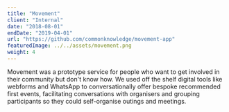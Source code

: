 ```yaml
---
title: "Movement"
client: "Internal"
date: "2018-08-01"
endDate: "2019-04-01"
url: "https://github.com/commonknowledge/movement-app"
featuredImage: ../../assets/movement.png
weight: 4
---
```


Movement was a prototype service for people who want to get involved in their community but don't know how. We used off the shelf digital tools like webforms and WhatsApp to conversationally offer bespoke recommended first events, facilitating conversations with organisers and grouping participants so they could self-organise outings and meetings.
